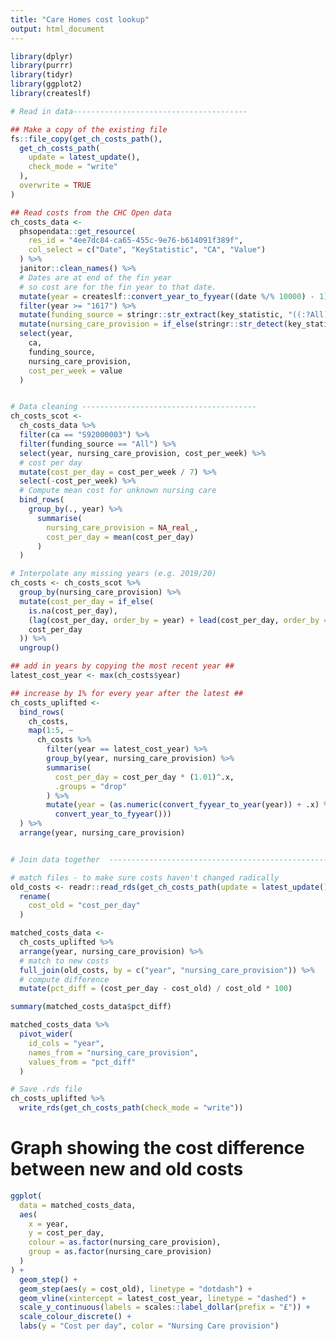 ```yaml
---
title: "Care Homes cost lookup"
output: html_document
---
```


```r
library(dplyr)
library(purrr)
library(tidyr)
library(ggplot2)
library(createslf)

# Read in data---------------------------------------

## Make a copy of the existing file
fs::file_copy(get_ch_costs_path(),
  get_ch_costs_path(
    update = latest_update(),
    check_mode = "write"
  ),
  overwrite = TRUE
)

## Read costs from the CHC Open data
ch_costs_data <-
  phsopendata::get_resource(
    res_id = "4ee7dc84-ca65-455c-9e76-b614091f389f",
    col_select = c("Date", "KeyStatistic", "CA", "Value")
  ) %>%
  janitor::clean_names() %>%
  # Dates are at end of the fin year
  # so cost are for the fin year to that date.
  mutate(year = createslf::convert_year_to_fyyear((date %/% 10000) - 1)) %>%
  filter(year >= "1617") %>%
  mutate(funding_source = stringr::str_extract(key_statistic, "((:?All)|(:?Self)|(:?Publicly))")) %>%
  mutate(nursing_care_provision = if_else(stringr::str_detect(key_statistic, "Without"), 1, 0)) %>%
  select(year,
    ca,
    funding_source,
    nursing_care_provision,
    cost_per_week = value
  )


# Data cleaning ---------------------------------------
ch_costs_scot <-
  ch_costs_data %>%
  filter(ca == "S92000003") %>%
  filter(funding_source == "All") %>%
  select(year, nursing_care_provision, cost_per_week) %>%
  # cost per day
  mutate(cost_per_day = cost_per_week / 7) %>%
  select(-cost_per_week) %>%
  # Compute mean cost for unknown nursing care
  bind_rows(
    group_by(., year) %>%
      summarise(
        nursing_care_provision = NA_real_,
        cost_per_day = mean(cost_per_day)
      )
  )

# Interpolate any missing years (e.g. 2019/20)
ch_costs <- ch_costs_scot %>%
  group_by(nursing_care_provision) %>%
  mutate(cost_per_day = if_else(
    is.na(cost_per_day),
    (lag(cost_per_day, order_by = year) + lead(cost_per_day, order_by = year)) / 2,
    cost_per_day
  )) %>%
  ungroup()

## add in years by copying the most recent year ##
latest_cost_year <- max(ch_costs$year)

## increase by 1% for every year after the latest ##
ch_costs_uplifted <-
  bind_rows(
    ch_costs,
    map(1:5, ~
      ch_costs %>%
        filter(year == latest_cost_year) %>%
        group_by(year, nursing_care_provision) %>%
        summarise(
          cost_per_day = cost_per_day * (1.01)^.x,
          .groups = "drop"
        ) %>%
        mutate(year = (as.numeric(convert_fyyear_to_year(year)) + .x) %>%
          convert_year_to_fyyear()))
  ) %>%
  arrange(year, nursing_care_provision)


# Join data together  -----------------------------------------------------

# match files - to make sure costs haven't changed radically
old_costs <- readr::read_rds(get_ch_costs_path(update = latest_update())) %>%
  rename(
    cost_old = "cost_per_day"
  )

matched_costs_data <-
  ch_costs_uplifted %>%
  arrange(year, nursing_care_provision) %>%
  # match to new costs
  full_join(old_costs, by = c("year", "nursing_care_provision")) %>%
  # compute difference
  mutate(pct_diff = (cost_per_day - cost_old) / cost_old * 100)

summary(matched_costs_data$pct_diff)

matched_costs_data %>%
  pivot_wider(
    id_cols = "year",
    names_from = "nursing_care_provision",
    values_from = "pct_diff"
  )

# Save .rds file
ch_costs_uplifted %>%
  write_rds(get_ch_costs_path(check_mode = "write"))
```

# Graph showing the cost difference between new and old costs 

```r
ggplot(
  data = matched_costs_data,
  aes(
    x = year,
    y = cost_per_day,
    colour = as.factor(nursing_care_provision),
    group = as.factor(nursing_care_provision)
  )
) +
  geom_step() +
  geom_step(aes(y = cost_old), linetype = "dotdash") +
  geom_vline(xintercept = latest_cost_year, linetype = "dashed") +
  scale_y_continuous(labels = scales::label_dollar(prefix = "£")) +
  scale_colour_discrete() +
  labs(y = "Cost per day", color = "Nursing Care provision")
```

